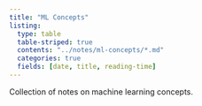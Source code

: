 ```yaml
---
title: "ML Concepts"
listing:
  type: table
  table-striped: true
  contents: "../notes/ml-concepts/*.md"
  categories: true
  fields: [date, title, reading-time]
---
```



Collection of notes on machine learning concepts. 
